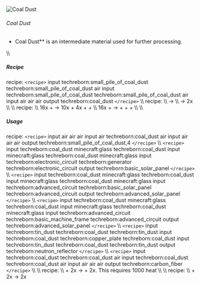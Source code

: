 ![Coal Dust](/mods/techreborn/coal_dust.png)

###### Coal Dust

- Coal Dust** is an intermediate material used for further
        processing.

\\\\

##### Recipe

<Mcitem id="minecraft:crafting_table"/> recipe:
`<recipe>` input techreborn:small_pile_of_coal_dust
techreborn:small_pile_of_coal_dust air input
techreborn:small_pile_of_coal_dust techreborn:small_pile_of_coal_dust
air input air air air output techreborn:coal_dust `</recipe>`
\\\\ <Mcitem id="techreborn:grinder"/> recipe: \\\\
<Mcitem id="minecraft:coal"/> -\>
<Mcitem id="techreborn:coal_dust"/> \\\\
<Mcitem id="minecraft:coal_ore"/> -\>
2x<Mcitem id="techreborn:coal_dust"/> \\\\ \\\\
<Mcitem id="techreborn:industrial_centrifuge"/>
recipe: \\\\ 16x<Mcitem id="minecraft:soul_sand"/> +
<Mcitem id="techreborn:empty_cell"/> -\>
10x<Mcitem id="minecraft:sand"/> +
4x<Mcitem id="techreborn:saltpeter_dust"/> +
<Mcitem id="techreborn:coal_dust"/> +
<Mcitem id="techreborn:oil_cell"/> \\\\
16x<Mcitem id="techreborn:netherrack_dust"/> +
<Mcitem id="techreborn:empty_cell"/> -\>
<Mcitem id="minecraft:redstone"/> +
<Mcitem id="techreborn:sulfur_dust"/> +
<Mcitem id="techreborn:coal_dust"/> +
<Mcitem id="minecraft:gold_nugget"/> \\\\ \\\\

##### Usage

<Mcitem id="minecraft:crafting_table"/> recipe:
`<recipe>` input air air air input air techreborn:coal_dust air
input air air air output techreborn:small_pile_of_coal_dust,4
`</recipe>` \\\\ `<recipe>` input techreborn:coal_dust
minecraft:glass techreborn:coal_dust input minecraft:glass
techreborn:coal_dust minecraft:glass input techreborn:electronic_circuit
techreborn:generator techreborn:electronic_circuit output
techreborn:basic_solar_panel `</recipe>` \\\\ `<recipe>`
input techreborn:coal_dust minecraft:glass techreborn:coal_dust input
minecraft:glass techreborn:coal_dust minecraft:glass input
techreborn:advanced_circuit techreborn:basic_solar_panel
techreborn:advanced_circuit output techreborn:advanced_solar_panel
`</recipe>` \\\\ `<recipe>` input techreborn:coal_dust
minecraft:glass techreborn:coal_dust input minecraft:glass
techreborn:coal_dust minecraft:glass input techreborn:advanced_circuit
techreborn:basic_machine_frame techreborn:advanced_circuit output
techreborn:advanced_solar_panel `</recipe>` \\\\
`<recipe>` input techreborn:tin_dust techreborn:coal_dust
techreborn:tin_dust input techreborn:coal_dust techreborn:copper_plate
techreborn:coal_dust input techreborn:tin_dust techreborn:coal_dust
techreborn:tin_dust output techreborn:neutron_reflector
`</recipe>` \\\\ `<recipe>` input techreborn:coal_dust
techreborn:coal_dust air input techreborn:coal_dust techreborn:coal_dust
air input air air air output techreborn:carbon_fiber `</recipe>`
\\\\ \\\\ <Mcitem id="techreborn:blast_furnace"/>
recipe: \\\\ <Mcitem id="minecraft:iron_ingot"/> +
2x<Mcitem id="techreborn:coal_dust"/> -\>
<Mcitem id="techreborn:steel_ingot"/> +
2x<Mcitem id="techreborn:dark_ashes"/>. This
requires 1000 heat \\\\ \\\\
<Mcitem id="techreborn:industrial_electrolyzer"/>
recipe: \\\\ <Mcitem id="techreborn:coal_dust"/> +
2x<Mcitem id="techreborn:empty_cell"/> -\>
2x<Mcitem id="techreborn:carbon_cell"/>
